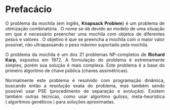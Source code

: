```{=html}
<style>
body{text-align: justify}
</style>
```

:::: progress
::: {.progress-bar style="width: 100%;"}
:::
::::



# Prefacácio {.unnumbered}

O problema da mochila (em inglês, **Knapsack Problem**) é um problema de otimização combinatória . O nome se dá devido ao modelo de uma situação em que é necessário preencher uma mochila com objetos de diferentes pesos e valores . O objetivo é que se preencha a mochila com o maior valor possível, não ultrapassando o peso máximo suportado pela mochila.

O problema da mochila é um dos 21 problemas NP-completos de **Richard Karp**, expostos em 1972. A formulação do problema é extremamente simples, porém sua solução é mais complexa. Este problema é a base do primeiro algoritmo de chave pública (chaves assimétricas).

Normalmente este problema é resolvido com programação dinâmica, buscando então a resolução exata do problema, mas também sendo possível usar PSE (procedimento de separação e evolução). Existem também outras técnicas, como usar algoritmo guloso, meta-heurística ( algoritmos genéticos ) para soluções aproximadas.







:::: progress
::: {.progress-bar style="width: 100%;"}
:::
::::
